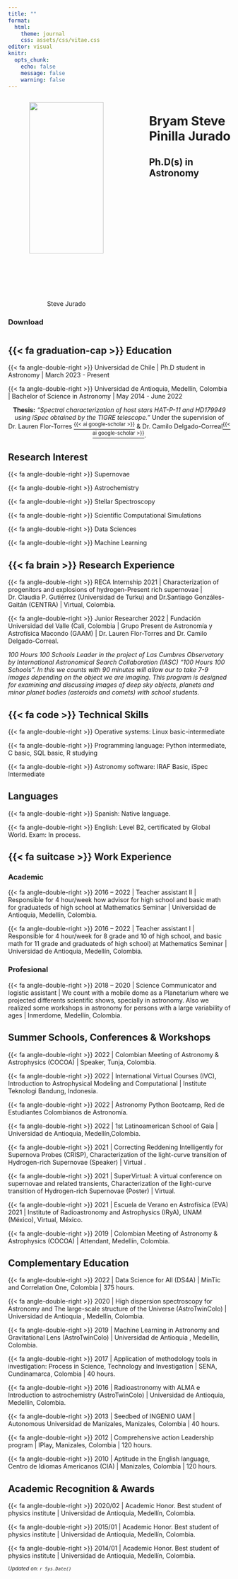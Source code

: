 ```yaml
---
title: ""
format: 
  html:
    theme: journal
    css: assets/css/vitae.css
editor: visual
knitr:
  opts_chunk: 
    echo: false
    message: false
    warning: false
---
```


<!-- Sidebar -->

::: columns
::: {.column .aside width="100%"}
<center>

<a href='https://jurados.github.io' target='_blank'> ![](profile.png){width="80%"} </a>

<p style="color:black; font-size:20px">

Steve Jurado

</p>

</center>

<center><span style="font-size: 1.5em;"> <a href='https://jurados.github.io' target='_blank'><i class="fa fa-home"></i></a> <a href='https://github.com/jurados' target='_blank'><i class="fa-brands fa-github"></i></a> <a href='https://twitter.com/SteveJurado' target='_blank'><i class="fa-brands fa-twitter"></i></a> <a href='https://www.facebook.com/steve.juradopinilla' target='_blank'><i class="fa-brands fa-facebook"></i></a></center>

</span>

### Download

<center><a href="assets/docs/cv_español.pdf" target="_blank"><img src="https://img.shields.io/badge/-Espa%C3%B1ol-blue?style=for-the-badge&amp;color=black"/></a> <a href="assets/docs/cv_english.pdf" target="_blank"><img src="https://img.shields.io/badge/-English-blue?style=for-the-badge&amp;color=black"/></a></center>

### Languages

**Spanish:** Native <br> **English:** Intermediate

### Software

-   iSpec
-   IRAF
-   Gaussian

### Skills

#### Coding

-   Python
-   R
-   C
-   SQL
:::

::: {.column width="5%"}
:::

::: {.column width="70%"}
<!-- Functions -->

````{=html}
<!--
```r
col_br <- function(col){
    dplyr::if_else(
      !is.na(col) & col != "N/A|NA", 
      paste0(col, ""),
      ""
    )
}
col_br_loc <- function(col){
    dplyr::if_else(
      !is.na(col) & col != "N/A|NA", 
      paste0('<i class="fa-solid fa-location-dot"></i> ', col),
      ""
    )
}
create_section <- function(cv_data, section_name){
  cv_data |>
    dplyr::mutate(in_resume = as.character(in_resume),
                  end = tidyr::replace_na(end, 9999),
                  loc = dplyr::if_else(loc == "Online", NA_character_, loc)) |>
    dplyr::filter(in_resume %in% c("TRUE", "VERDADEIRO"), section == section_name) |>
    dplyr::select(section:description_1) |>
    dplyr::arrange(desc(end), desc(start)) |>
    dplyr::mutate(
      date =
        dplyr::case_when(
          end == 9999 ~ glue::glue("Current <br> | <br> {start}"),
          end != start ~ glue::glue("{end} <br> | <br> {start}"),
          end == start ~ glue::glue("{end}"),
          TRUE ~ ""
        ) ,
      .before = everything()
    ) |>
    dplyr::mutate(
      main_text =
        glue::glue(
          "**{title}** <br> {col_br(institution)} {col_br(description_1)} {col_br_loc(loc)}"),
      .after = date
    ) |>
    dplyr::select(-c(start, end, section, title, institution, loc, description_1)) |>
    gt::gt() |>
    gt::fmt_markdown(columns = c(date, main_text)) |> 
    gt::tab_options(column_labels.hidden = TRUE, table.width = gt::pct(100)) |> 
    gt::cols_align(align = "left", columns = main_text)
}
```
-->
````

<!-- Main content -->

# Bryam Steve Pinilla Jurado

## Ph.D(s) in Astronomy {style="border-bottom: 0px"}
:::
:::

<!--
<p style="text-align:justify">

Professional astronomer with a seven-semester chemistry degree and interests in natural and exact sciences, particularly astrophysics, mathematics, chemistry, and computer science, as well as work as a data scientist. Experience as a teacher of secondary basic education and higher education teaching physics, mathematics, and chemistry. Knowledgeable in conducting research and scientific communication. Group management skills, the handling of programs such as Python, SQL, and R, the handling of office automation tools, and the capacity and ability to simplify complex knowledge. A professional who excels at active listening, assertive communication, responsibility, planning, sensitivity to guidelines, organization, quality focus, activity control, learning and professional development, and professional analysis and problem solving. 

</p>
-->
## {{< fa graduation-cap >}} **Education**

{{< fa angle-double-right >}} Universidad de Chile | Ph.D student in Astronomy | March 2023 - Present

{{< fa angle-double-right >}} Universidad de Antioquia, Medellín, Colombia | Bachelor of Science in Astronomy | May 2014 - June 2022

<center>

**Thesis:** *"Spectral characterization of host stars HAT-P-11 and HD179949 using iSpec obtained by the TIGRE telescope."* Under the supervision of Dr. Lauren Flor-Torres <a href='https://scholar.google.com/citations?user=tOYfRkkAAAAJ&hl=es'><sup>{{< ai google-scholar >}}</sup></a> & Dr. Camilo Delgado-Correal<a href='https://scholar.google.com/citations?user=HXHGks0AAAAJ&hl=en'><sup>{{< ai google-scholar >}}</sup></a>.

</center>

## <i class="fa-solid fa-meteor"></i> **Research Interest**

::: grid
::: g-col-6
{{< fa angle-double-right >}} Supernovae

{{< fa angle-double-right >}} Astrochemistry

{{< fa angle-double-right >}} Stellar Spectroscopy
:::

::: g-col-6
{{< fa angle-double-right >}} Scientific Computational Simulations

{{< fa angle-double-right >}} Data Sciences

{{< fa angle-double-right >}} Machine Learning
:::
:::

## {{< fa brain >}} **Research Experience**

{{< fa angle-double-right >}} RECA Internship 2021 | Characterization of progenitors and explosions of hydrogen-Present rich supernovae | Dr. Claudia P. Gutiérrez (Universidad de Turku) and Dr.Santiago Gonzáles-Gaitán (CENTRA) | Virtual, Colombia.

{{< fa angle-double-right >}} Junior Researcher 2022 | Fundación Universidad del Valle (Cali, Colombia | Grupo Present de Astronomía y Astrofísica Macondo (GAAM) | Dr. Lauren Flor-Torres and Dr. Camilo Delgado-Correal.

<p style="text-align:justify">

*100 Hours 100 Schools Leader in the project of Las Cumbres Observatory by International Astronomical Search Collaboration (IASC) "100 Hours 100 Schools". In this we counts with 90 minutes will allow our to take 7-9 images depending on the object we are imaging. This program is designed for examining and discussing images of deep sky objects, planets and minor planet bodies (asteroids and comets) with school students.*

</p>

## {{< fa code >}} **Technical Skills**

{{< fa angle-double-right >}} Operative systems: Linux basic-intermediate

{{< fa angle-double-right >}} Programming language: Python intermediate, C basic, SQL basic, R studying

{{< fa angle-double-right >}} Astronomy software: IRAF Basic, iSpec Intermediate

## <i class='fa fa-language'></i> **Languages**

{{< fa angle-double-right >}} Spanish: Native language.

{{< fa angle-double-right >}} English: Level B2, certificated by Global World. Exam: In process.

## {{< fa suitcase >}} **Work Experience**

### Academic

{{< fa angle-double-right >}} 2016 – 2022 | Teacher assistant II | Responsible for 4 hour/week how advisor for high school and basic math for graduateds of high school at Mathematics Seminar | Universidad de Antioquia, Medellín, Colombia.

{{< fa angle-double-right >}} 2016 – 2022 | Teacher assistant I | Responsible for 4 hour/week for 8 grade and 10 of high school, and basic math for 11 grade and graduateds of high school) at Mathematics Seminar | Universidad de Antioquia, Medellín, Colombia.

### Profesional

{{< fa angle-double-right >}} 2018 – 2020 | Science Communicator and logistic assistant | We count with a mobile dome as a Planetarium where we projected differents scientific shows, specially in astronomy. Also we realized some workshops in astronomy for persons with a large variability of ages | Inmerdome, Medellín, Colombia.

## <i class='fa-solid fa-earth-americas'></i> **Summer Schools, Conferences & Workshops**

{{< fa angle-double-right >}} 2022 | Colombian Meeting of Astronomy & Astrophysics (COCOA) | Speaker, Tunja, Colombia.

{{< fa angle-double-right >}} 2022 | International Virtual Courses (IVC), Introduction to Astrophysical Modeling and Computational | Institute Teknologi Bandung, Indonesia.

{{< fa angle-double-right >}} 2022 | Astronomy Python Bootcamp, Red de Estudiantes Colombianos de Astronomía.

{{< fa angle-double-right >}} 2022 | 1st Latinoamerican School of Gaia | Universidad de Antioquia, Medellín,Colombia.

{{< fa angle-double-right >}} 2021 | Correcting Reddening Intelligently for Supernova Probes (CRISP), Characterization of the light-curve transition of Hydrogen-rich Supernovae (Speaker) | Virtual .

{{< fa angle-double-right >}} 2021 | SuperVirtual: A virtual conference on supernovae and related transients, Characterization of the light-curve transition of Hydrogen-rich Supernovae (Poster) | Virtual.

{{< fa angle-double-right >}} 2021 | Escuela de Verano en Astrofísica (EVA) 2021 | Institute of Radioastronomy and Astrophysics (IRyA), UNAM (México), Virtual, México.

{{< fa angle-double-right >}} 2019 | Colombian Meeting of Astronomy & Astrophysics (COCOA) | Attendant, Medellín, Colombia.

## <i class='fas fa-book-open'></i> **Complementary Education**

{{< fa angle-double-right >}} 2022 | Data Science for All (DS4A) | MinTic and Correlation One, Colombia | 375 hours.

{{< fa angle-double-right >}} 2020 | High dispersion spectroscopy for Astronomy and The large-scale structure of the Universe (AstroTwinColo) | Universidad de Antioquia , Medellín, Colombia.

{{< fa angle-double-right >}} 2019 | Machine Learning in Astronomy and Gravitational Lens (AstroTwinColo) | Universidad de Antioquia , Medellín, Colombia.

{{< fa angle-double-right >}} 2017 | Application of methodology tools in investigation: Process in Science, Technology and Investigation | SENA, Cundinamarca, Colombia | 40 hours.

{{< fa angle-double-right >}} 2016 | Radioastronomy with ALMA e Introduction to astrochemistry (AstroTwinColo) | Universidad de Antioquia, Medellín, Colombia.

{{< fa angle-double-right >}} 2013 | Seedbed of INGENIO UAM | Autonomous Universidad de Manizales, Manizales, Colombia | 40 hours.

{{< fa angle-double-right >}} 2012 | Comprehensive action Leadership program | IPlay, Manizales, Colombia | 120 hours.

{{< fa angle-double-right >}} 2010 | Aptitude in the English language, Centro de Idiomas Americanos (CIA) | Manizales, Colombia | 120 hours.

## <i class="fa-solid fa-award"></i> **Academic Recognition & Awards**

{{< fa angle-double-right >}} 2020/02 | Academic Honor. Best student of physics institute | Universidad de Antioquia, Medellín, Colombia.

{{< fa angle-double-right >}} 2015/01 | Academic Honor. Best student of physics institute | Universidad de Antioquia, Medellín, Colombia.

{{< fa angle-double-right >}} 2014/01 | Academic Honor. Best student of physics institute | Universidad de Antioquia, Medellín, Colombia.

<small><em>Updated on: `r Sys.Date()`</em></small>
